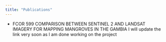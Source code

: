 ```yaml
---
title: "Publications"
---
```


- FCOR 599 COMPARISON BETWEEN SENTINEL 2 AND LANDSAT IMAGERY FOR MAPPING MANGROVES IN THE GAMBIA
I will update the link very soon as I am done working on the project

